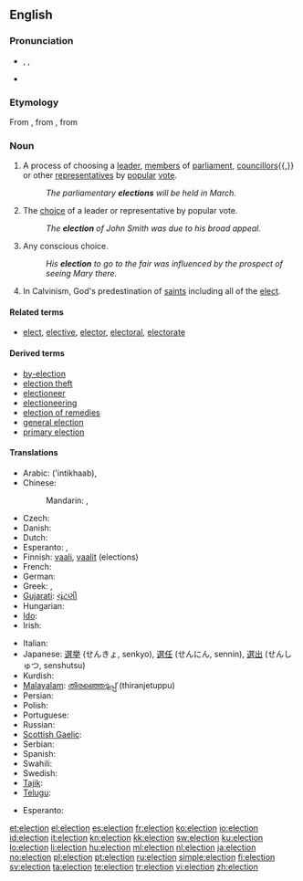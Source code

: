 {{slim-wikipedia}}
{{also|élection}}
==English==

===Pronunciation===
* {{enPR|ĭ-lĕk'shən}}, {{IPA|/ɪˈlekʃ(ə)n/}}, {{SAMPA|/I"lekS(@)n/}}
* {{audio|En-us-election.ogg|Audio (US)}}

===Etymology===
From {{etyl|xno}} {{term|eleccioun|lang=xno}}, from {{etyl|la}} {{term|electionem|lang=la}}, from {{term|eligo|eligere|lang=la}}

===Noun===
{{en-noun}}

# A process of choosing a [[leader]], [[member]]s of [[parliament]], [[councillor]]s{{,}} or other [[representative]]s by [[popular]] [[vote]].
#: ''The parliamentary '''elections''' will be held in March.''
# The [[choice]] of a leader or representative by popular vote.
#: ''The '''election''' of John Smith was due to his broad appeal.''
# Any conscious choice.
#: ''His '''election''' to go to the fair was influenced by the prospect of seeing Mary there.''
# {{theology}} In Calvinism, God's predestination of [[saints]] including all of the [[elect]].

====Related terms====
* [[elect]], [[elective]], [[elector]], [[electoral]], [[electorate]]

====Derived terms====
* [[by-election]]
* [[election theft]]
* [[electioneer]]
* [[electioneering]]
* [[election of remedies]]
* [[general election]]
* [[primary election]]

====Translations====
{{trans-top|process of choosing a new leader or representatives}}
* Arabic: {{t-|ar|انتخاب|m|alt=إنْتِخاب}} ('intikhaab), {{t-|ar|انتخابات}}
* Chinese:
*: Mandarin: {{t-|cmn|選舉|sc=Hani}}, {{t-|cmn|选举|tr=xuǎnjǔ|sc=Hani}}
* Czech: {{t+|cs|volba|f}}
* Danish: {{t-|da|valg|n}}
* Dutch: {{t+|nl|verkiezing|f}}
* Esperanto: {{t-|eo|elekto|xs=Esperanto}}, {{t|eo|balotado}}
* Finnish: [[vaali]], [[vaalit]] (elections)
* French: {{t+|fr|élection|f}}
* German: {{t+|de|Wahl|f}}
* Greek: {{t+|el|εκλογή|f|tr=eklogí}}, {{t|el|εκλογές|f|p|tr=eklogés}}
* [[Gujarati]]: [[ચૂંટણી]]
* Hungarian: {{t+|hu|választás}}
* [[Ido]]: {{t+|io|elekto|xs=Ido}}
* Irish: {{t-|ga|toghchán|m|xs=Irish}}
{{trans-mid}}
* Italian: {{t+|it|elezione|f}}
* Japanese: [[選挙]] (せんきょ, senkyo), [[選任]] (せんにん, sennin), [[選出]] (せんしゅつ, senshutsu)
* Kurdish: {{ku-Arab|[[هه‌ڵبژاردن]]}}
* [[Malayalam]]: [[തിരഞ്ഞെടുപ്പ്]] (thiranjetuppu)
* Persian: {{t|fa|انتخابات|sc=fa-Arab}}
* Polish: {{t+|pl|wybory|p}}
* Portuguese: {{t+|pt|eleição|f}}
* Russian: {{t+|ru|выборы|m|p|tr=výbory}}
* [[Scottish Gaelic]]: {{t-|gd|taghadh|m|xs=Scottish Gaelic}}
* Serbian: {{t|sr|Izbori|p|tr=Izbori|sc=Cyrl}}
* Spanish: {{t-|es|elección|f}}
* Swahili: {{t+|sw|uchaguzi|xs=Swahili}}
* Swedish: {{t+|sv|val|n}}
* [[Tajik]]: {{t|tg|зинтихобот|sc=Cyrl}}
* [[Telugu]]: {{t|te|ఎన్నిక|tr=ennika}}
{{trans-bottom}}
{{trans-top|choice of a leader or representatives}}
* Esperanto: {{t|eo|elektado}}
{{trans-mid}}
{{trans-bottom}}
{{trans-top|conscious choice}}
{{trans-mid}}
{{trans-bottom}}

[[et:election]]
[[el:election]]
[[es:election]]
[[fr:election]]
[[ko:election]]
[[io:election]]
[[id:election]]
[[it:election]]
[[kn:election]]
[[kk:election]]
[[sw:election]]
[[ku:election]]
[[lo:election]]
[[li:election]]
[[hu:election]]
[[ml:election]]
[[nl:election]]
[[ja:election]]
[[no:election]]
[[pl:election]]
[[pt:election]]
[[ru:election]]
[[simple:election]]
[[fi:election]]
[[sv:election]]
[[ta:election]]
[[te:election]]
[[tr:election]]
[[vi:election]]
[[zh:election]]
